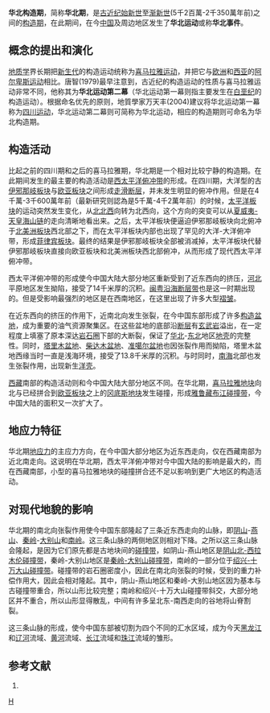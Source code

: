 {{中国构造期}}
'''华北构造期'''，简称'''华北期'''，是[[古近纪|古近纪]][[始新世|始新世]]至[[渐新世|渐新世]](5千2百萬-2千350萬年前)之间的[[构造期|构造期]]，在此期间，在今[[中国|中国]]及周边地区发生了'''华北运动'''或称'''华北事件'''。

==概念的提出和演化==

[[地质学|地质学]]界长期把[[新生代|新生代]]的构造运动统称为[[喜马拉雅构造期|喜马拉雅运动]]，并把它与[[欧洲|欧洲]]和[[西亚|西亚]]的[[阿尔卑斯构造期|阿尔卑斯运动]]相比。唐智(1979)最早注意到，古近纪的构造运动的性质与喜马拉雅运动非常不同，他称其为'''华北运动第二幕'''（华北运动第一幕则指主要发生在[[白垩纪|白垩纪]]的构造运动）。根据命名优先的原则，地質學家万天丰(2004)建议将华北运动第一幕称为[[四川构造期|四川运动]]，华北运动第二幕则可简称为华北运动，相应的构造期则可命名为华北构造期。

==构造活动==

比起之前的四川期和之后的喜马拉雅期，华北期是一个相对比较宁静的构造期。在此期间发生的最主要的构造活动是[[西太平洋俯冲带|西太平洋俯冲带]]的形成。在四川期，大洋型的古[[伊邪那岐板块|伊邪那岐板块]]与[[欧亚板块|欧亚板块]]之间形成[[走滑断层|走滑断层]]，并未发生明显的俯冲作用。但是在4千萬-3千600萬年前（最新研究则認為是5千萬-4千2萬年前）的时候，[[太平洋板块|太平洋板块]]的运动突然发生变化，从[[罗盘方位|北北西]]向转为北西向，这个方向的突变可以从[[夏威夷-天皇海山链|夏威夷-天皇海山链]]的走向清晰地看出来。之后，太平洋板块便逼迫伊邪那岐板块向北俯冲于[[北美洲板块|北美洲板块]]西北部之下，而在太平洋板块内部也出现了罕见的大洋-大洋俯冲带，形成[[菲律宾板块|菲律宾板块]]。最终的结果是伊邪那岐板块全部被消减掉，太平洋板块代替伊邪那岐板块直接向欧亚板块和北美洲板块西北部俯冲，从而形成了现代西太平洋俯冲带。

西太平洋俯冲带的形成使今中国大陆大部分地区重新受到了近东西向的挤压，[[河北|河北]]平原地区发生拗陷，接受了14千米厚的沉积。[[闽粤沿海断层带|闽粤沿海断层带]]也是这一时期出现的。但是受影响最强烈的地区是在西南地区，在这里出现了许多大型[[褶皱|褶皱]]。

在近东西向的挤压的作用下，近南北向发生张裂，在今中国东部形成了许多[[构造盆地|构造盆地]]，成为重要的油气资源聚集区。在这些盆地的底部沿[[断层|断层]]有[[玄武岩|玄武岩]]溢出，在一定程度上填塞了原本深达[[岩石圈|岩石圈]]下部的大断裂，保证了[[华北|华北]]-[[中国东北地区|东北]]地区[[地壳|地壳]]的完整性。同时，[[塔里木盆地|塔里木盆地]]、[[柴达木盆地|柴达木盆地]]、[[准噶尔盆地|准噶尔盆地]]也因张裂作用而拗陷，塔里木盆地西缘当时一直是浅海环境，接受了13.8千米厚的沉积。与时同时，[[南海|南海]]北部也发生张裂作用，出现新生[[大洋地壳|洋壳]]。

[[西藏|西藏]]南部的构造活动则和今中国大陆大部分地区不同。在华北期，[[喜马拉雅地块|喜马拉雅地块]]向北与已经拼合到[[欧亚板块|欧亚板块]]之上的[[冈底斯地块|冈底斯地块]]发生碰撞，形成[[雅鲁藏布江断层带|雅鲁藏布江碰撞带]]，今中国大陆的面积又一次扩大了。

==地应力特征==

华北期[[地应力|地应力]]的主应力方向，在今中国大部分地区为近东西走向，仅在西藏南部为近北南走向。这说明在华北期，西太平洋俯冲带对今中国大陆的影响是最大的，而在西藏南部，小型的喜马拉雅地块的碰撞拼合还不足以影响到更广大地区的构造活动。

==对现代地貌的影响==

华北期的南北向张裂作用使今中国东部隆起了三条近东西走向的山脉，即[[阴山山脉|阴山]]-[[燕山山脉|燕山]]、[[秦岭|秦岭]]-[[大别山|大别山]]和[[南岭|南岭]]。这三条山脉的两侧地区则相对下降。之所以这三条山脉会隆起，是因为它们原先都是古地块间的[[碰撞带|碰撞带]]，如阴山-燕山地区是[[阴山北-西拉木伦断层带|阴山北-西拉木伦碰撞带]]，秦岭-大别山地区是[[秦岭-大别山断层带|秦岭-大别山碰撞带]]，南岭的一部分位于[[绍兴-十万大山断层带|绍兴-十万大山碰撞带]]。碰撞带的岩石圈密度小，因此在南北向张裂的时候，受到的重力补偿作用大，因此会相对隆起。其中，阴山-燕山地区和秦岭-大别山地区因为基本与古碰撞带重合，所以山形比较完整；南岭和绍兴-十万大山碰撞带斜交，大部分地区并不重合，所以山形显得散乱，中间有许多呈北东-南西走向的谷地将山脊割裂。

这三条山脉的形成，使今中国东部被切割为四个不同的汇水区域，成为今天[[黑龙江|黑龙江]]和[[辽河|辽河]]流域、[[黄河|黄河]]流域、[[长江|长江]]流域和[[珠江|珠江]]流域的雏形。

==参考文献==
#{{cite book
  | author = 万天丰
  | title = 《中国大地构造学纲要》
  | publisher = 地质出版社
  | pages = 166-179
  | isbn = 7-116-03991-0
|date=2004年6月}}

[[category:构造期|H]]